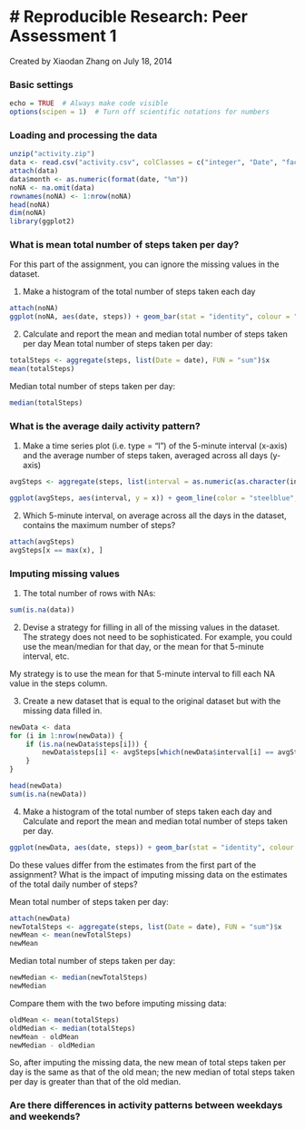 # Reproducible Research: Peer Assessment 1
==========================================
Created by Xiaodan Zhang on July 18, 2014

### Basic settings
```r
echo = TRUE  # Always make code visible
options(scipen = 1)  # Turn off scientific notations for numbers
```
### Loading and processing the data
```r
unzip("activity.zip")
data <- read.csv("activity.csv", colClasses = c("integer", "Date", "factor"))
attach(data)
data$month <- as.numeric(format(date, "%m"))
noNA <- na.omit(data)
rownames(noNA) <- 1:nrow(noNA)
head(noNA)
dim(noNA)
library(ggplot2)
```

### What is mean total number of steps taken per day?
For this part of the assignment, you can ignore the missing values in the dataset.

1. Make a histogram of the total number of steps taken each day
```r
attach(noNA)
ggplot(noNA, aes(date, steps)) + geom_bar(stat = "identity", colour = "steelblue", fill = "steelblue", width = 0.7) + facet_grid(. ~ month, scales = "free") + labs(title = "Histogram of Total Number of Steps Taken Each Day", x = "Date", y = "Total number of steps")
```

2. Calculate and report the mean and median total number of steps taken per day
Mean total number of steps taken per day:
```r
totalSteps <- aggregate(steps, list(Date = date), FUN = "sum")$x
mean(totalSteps)
```
Median total number of steps taken per day:
```r
median(totalSteps)
```

### What is the average daily activity pattern?
1. Make a time series plot (i.e. type = "l") of the 5-minute interval (x-axis) and the average number of steps taken, averaged across all days (y-axis)

```r
avgSteps <- aggregate(steps, list(interval = as.numeric(as.character(interval))), FUN = "mean")

ggplot(avgSteps, aes(interval, y = x)) + geom_line(color = "steelblue", size = 0.8) + labs(title = "Time Series Plot of the 5-minute Interval", x = "5-minute intervals", y = "Average Number of Steps Taken")
```

2. Which 5-minute interval, on average across all the days in the dataset, contains the maximum number of steps?
```r
attach(avgSteps)
avgSteps[x == max(x), ]
```

### Imputing missing values
1. The total number of rows with NAs:

```r
sum(is.na(data))
```

2. Devise a strategy for filling in all of the missing values in the dataset. The strategy does not need to be sophisticated. For example, you could use the mean/median for that day, or the mean for that 5-minute interval, etc.

My strategy is to use the mean for that 5-minute interval to fill each NA value in the steps column.

3. Create a new dataset that is equal to the original dataset but with the missing data filled in.

```r
newData <- data 
for (i in 1:nrow(newData)) {
    if (is.na(newData$steps[i])) {
        newData$steps[i] <- avgSteps[which(newData$interval[i] == avgSteps$interval), ]$x
    }
}

head(newData)
sum(is.na(newData))
```

4. Make a histogram of the total number of steps taken each day and Calculate and report the mean and median total number of steps taken per day. 

```r
ggplot(newData, aes(date, steps)) + geom_bar(stat = "identity", colour = "steelblue", fill = "steelblue", width = 0.7) + facet_grid(. ~ month, scales = "free") + labs(title = "Histogram of Total Number of Steps Taken Each Day", x = "Date", y = "Total number of steps")
```

Do these values differ from the estimates from the first part of the assignment? What is the impact of imputing missing data on the estimates of the total daily number of steps?

Mean total number of steps taken per day:
```r
attach(newData)
newTotalSteps <- aggregate(steps, list(Date = date), FUN = "sum")$x
newMean <- mean(newTotalSteps)
newMean
```
Median total number of steps taken per day:
```r
newMedian <- median(newTotalSteps)
newMedian
```
Compare them with the two before imputing missing data:
```r
oldMean <- mean(totalSteps)
oldMedian <- median(totalSteps)
newMean - oldMean
newMedian - oldMedian
```
So, after imputing the missing data, the new mean of total steps taken per day is the same as that of the old mean; the new median of total steps taken per day is greater than that of the old median.

### Are there differences in activity patterns between weekdays and weekends?
